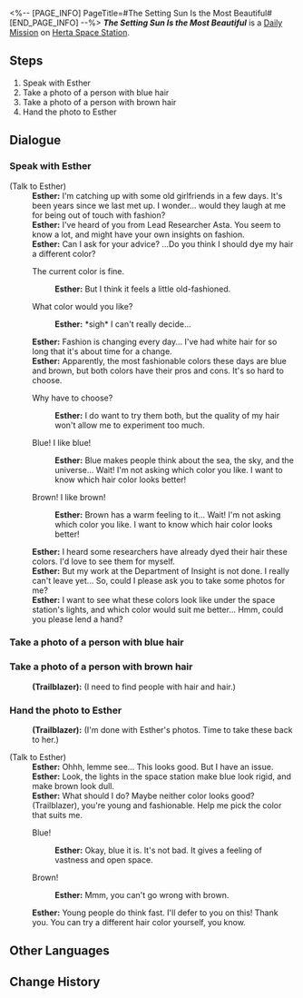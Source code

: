 <%-- [PAGE_INFO]
PageTitle=#The Setting Sun Is the Most Beautiful#
[END_PAGE_INFO] --%>
{{Stub|Dialogue.}}
{{Mission Infobox
|id            = 3000301
|title         = 
|image         = <!--Mission The Setting Sun Is the Most Beautiful.png-->
|type          = Daily
|event_name    = 
|chapter       = 
|requirements  = {{subst:void|<!--Unknown: {"Type":"Manual"}-->}}
|summary       = <!--official mission summary from Fate's Atlas-->
|characters    = Esther; Trailblazer
|startLocation = [[Herta Space Station]] - [[Master Control Zone]]
|world         = Herta Space Station
|area          = Master Control Zone
|prev          = 
|next          = 
|rewards       = Credit*5,000
}}
'''''The Setting Sun Is the Most Beautiful''''' is a [[Daily Mission]] on [[Herta Space Station]].

==Steps==
# Speak with Esther
# Take a photo of a person with blue hair
# Take a photo of a person with brown hair
# Hand the photo to Esther

<!--
==Gameplay Notes==

--><!--
==Trial Character==

-->
==Dialogue==
{{Stub Dialogue}}

===Speak with Esther{{subst:void|<!--300030101-->}}===
{{Mission Description|type=daily|location=Master Control Zone|Researcher Esther is having a rough day with her appearance. She wants to change her hair color, but she doesn't know what colors to change to. With your unique perspective on beauty, go and advise Esther!}}
{{Dialogue Start}}

;(Talk to Esther)
:'''Esther:''' I'm catching up with some old girlfriends in a few days. It's been years since we last met up. I wonder... would they laugh at me for being out of touch with fashion?
:'''Esther:''' I've heard of you from Lead Researcher Asta. You seem to know a lot, and might have your own insights on fashion.
:'''Esther:''' Can I ask for your advice? ...Do you think I should dye my hair a different color?
:{{DIcon|Arrow}} The current color is fine.
::'''Esther:''' But I think it feels a little old-fashioned.
:{{DIcon|Arrow}} What color would you like?
::'''Esther:''' *sigh* I can't really decide...
:'''Esther:''' Fashion is changing every day... I've had white hair for so long that it's about time for a change.
:'''Esther:''' Apparently, the most fashionable colors these days are blue and brown, but both colors have their pros and cons. It's so hard to choose.
:{{DIcon|Arrow}} Why have to choose?
::'''Esther:''' I do want to try them both, but the quality of my hair won't allow me to experiment too much.
:{{DIcon|Arrow}} Blue! I like blue!
::'''Esther:''' Blue makes people think about the sea, the sky, and the universe... Wait! I'm not asking which color you like. I want to know which hair color looks better!
:{{DIcon|Arrow}} Brown! I like brown!
::'''Esther:''' Brown has a warm feeling to it... Wait! I'm not asking which color you like. I want to know which hair color looks better!
:'''Esther:''' I heard some researchers have already dyed their hair these colors. I'd love to see them for myself.
:'''Esther:''' But my work at the Department of Insight is not done. I really can't leave yet... So, could I please ask you to take some photos for me?
:'''Esther:''' I want to see what these colors look like under the space station's lights, and which color would suit me better... Hmm, could you please lend a hand?
{{Dialogue End}}

===Take a photo of a person with blue hair{{subst:void|<!--300030102-->}}===
{{Dialogue Start}}

{{Dialogue End}}

===Take a photo of a person with brown hair{{subst:void|<!--300030103-->}}===
{{Dialogue Start}}

:'''(Trailblazer):''' (I need to find people with {{Color|keyword|nobold=1|blue}} hair and {{Color|keyword|nobold=1|brown}} hair.)
{{Dialogue End}}

===Hand the photo to Esther{{subst:void|<!--300030105-->}}===
{{Dialogue Start}}
:'''(Trailblazer):''' (I'm done with Esther's photos. Time to take these back to her.)

;(Talk to Esther)
:'''Esther:''' Ohhh, lemme see... This looks good. But I have an issue.
:'''Esther:''' Look, the lights in the space station make blue look rigid, and make brown look dull.
:'''Esther:''' What should I do? Maybe neither color looks good? (Trailblazer), you're young and fashionable. Help me pick the color that suits me.
:{{DIcon|Arrow}} Blue!
::'''Esther:''' Okay, blue it is. It's not bad. It gives a feeling of vastness and open space.
:{{DIcon|Arrow}} Brown!
::'''Esther:''' Mmm, you can't go wrong with brown.
:'''Esther:''' Young people do think fast. I'll defer to you on this! Thank you. You can try a different hair color yourself, you know.
{{Dialogue End}}

==Other Languages==
{{Other Languages
|en   = The Setting Sun Is the Most Beautiful
|zhs  = 最美不过夕阳红
|zht  = 最美不過夕陽紅
|ja   = 夕陽の紅ほど美しき
|ko   = 붉은 석양이 가장 아름답다
|es   = El sol del ocaso es el más hermoso
|fr   = Beauté crépusculaire
|ru   = Красивый закат
|th   = อาทิตย์อัสดงงดงามเหนือสิ่งใด
|vi   = Ánh Tà Dương Xinh Đẹp
|de   = Die untergehende Sonne ist die Schönste
|id   = Matahari Terbenam adalah yang Terindah
|pt   = O Pôr do Sol é o Mais Bonito
}}

==Change History==
{{Change History|1.0}}
